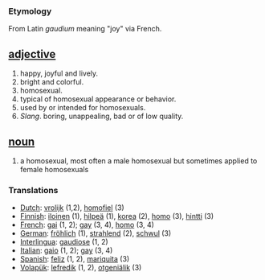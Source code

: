 === Etymology ===
From Latin ''gaudium'' meaning "joy" via French.

== [[adjective]] ==
#happy, joyful and lively.
#bright and colorful.
#homosexual.
#typical of homosexual appearance or behavior. 
#used by or intended for homosexuals.
#''Slang''. boring, unappealing, bad or of low quality.


== [[noun]] ==
#a homosexual, most often a male homosexual but sometimes applied to female homosexuals

=== Translations ===
*[[Dutch]]: [[vrolijk]] (1,2), [[homofiel]] (3)
*[[Finnish]]: [[iloinen]] (1), [[hilpeä]] (1), [[korea]] (2), [[homo]] (3), [[hintti]] (3)
*[[French]]: [[gai]] (1, 2); [[gay]] (3, 4), [[homo]] (3, 4)
*[[German]]: [[fröhlich]] (1), [[strahlend]] (2), [[schwul]] (3)
*[[Interlingua]]: [[gaudiose]] (1, 2)
*[[Italian]]: [[gaio]] (1, 2); [[gay]] (3, 4)
*[[Spanish]]: [[feliz]] (1, 2), [[mariquita]] (3)
*[[Volapük]]: [[lefredik]] (1, 2), [[otgeniälik]] (3)